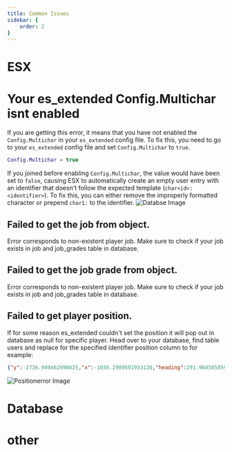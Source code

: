 ```yaml
---
title: Common Issues
sidebar: {
    order: 2
}
---
```

# ESX

# Your es_extended Config.Multichar isnt enabled

If you are getting this error, it means that you have not enabled the `Config.Multichar` in your `es_extended` config file. To fix this, you need to go to your `es_extended` config file and set `Config.Multichar` to `true`.

```lua
Config.Multichar = true
```
If you joined before enabling `Config.Multichar`, the value would have been set to `false`, causing ESX to automatically create an empty user entry with an identifier that doesn't follow the expected template (`char<id>:<identifier>`). To fix this, you can either remove the improperly formatted character or prepend `char1:` to the identifier.
![Databse Image](../../../assets/multicharacter/databaseerror.png)


## Failed to get the job from object.

Error corresponds to non-existent player job. Make sure to check if your job exists in job and job_grades table in database.

## Failed to get the job grade from object.

Error corresponds to non-existent player job. Make sure to check if your job exists in job and job_grades table in database.

## Failed to get player position.

If for some reason es_extended couldn't set the position it will pop out in database as null for specific player. Head over to your database, find table users and replace for the specified identifier position column to for example: 

```json
{"y":-2736.949462890625,"x":-1036.2989501953126,"heading":291.968505859375,"z":20.1640625}
```

![Positionerror Image](../../../assets/multicharacter/positionerror.png)
# Database

# other
